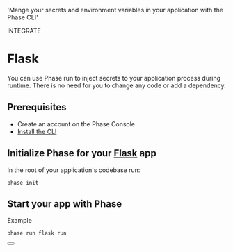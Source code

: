 
  'Mange your secrets and environment variables in your application with the Phase CLI'

<Tag variant="small">INTEGRATE</Tag>

# Flask

You can use Phase run to inject secrets to your application process during runtime. There is no need for you to change any code or add a dependency.

## Prerequisites

- Create an account on the Phase Console
- [Install the CLI](/cli)

## Initialize Phase for your [Flask](https://flask.palletsprojects.com) app

In the root of your application's codebase run:

```fish
phase init
```

## Start your app with Phase

Example

```fish
phase run flask run
```

<div className="not-prose">
  <Button
    href="https://flask.palletsprojects.com/en/2.1.x/config"
    variant="text"
    arrow="right"
    children="Flask Docs"
  />
</div>
